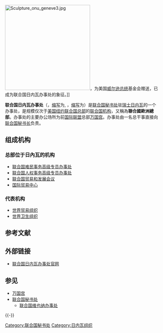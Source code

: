 {{multiple issues|
{{expand|time=2018-10-07T07:34:03+00:00}}
{{expert|time=2018-10-07T07:34:03+00:00}}
{{no footnotes|time=2018-10-07T07:34:03+00:00}}
}}
{{Infobox UN
|name = 联合国日内瓦办事处
|image = Flags onu geneva2.jpg
|image size = 250px
|caption = [[万国宫|万国宫]]前的各国国旗
|type = 办事处
|acronyms = UNOG
|leader_title = 总干事
|leader_name = {{Flagicon|RUS}} 塔蒂亚娜·瓦洛瓦亚<ref>{{cite web |title=联合国日内瓦办事处总干事 |url=https://www.un.org/sg/zh/content/profiles/tatiana-valovaya |website=联合国 |accessdate=2021-09-30 |archive-date=2021-10-01 |archive-url=https://web.archive.org/web/20211001062512/https://www.un.org/sg/zh/content/profiles/tatiana-valovaya |dead-url=no }}</ref>
|status = 运作中
|established =1966年 
|headquarters = {{CHE}}[[日内瓦|日内瓦]]
|website = {{url|http://www.unog.ch/}}
|parent = [[联合国秘书处|联合国秘书处]]
|subsidiaries = 
|commons = 
|footnotes = 
}}
[[File:Sculpture_onu_geneve3.jpg|280px]]，为美国[[伍德罗·威尔逊|威尔逊总统]]基金会赠送，已成为联合国日内瓦办事处的象征。]]

'''联合国日内瓦办事处'''（{{lang-en|'''United Nations Office at Geneva'''}}，[[缩写|缩写]]为{{lang|en|'''UNOG'''}}, {{lang-fr|'''Office des Nations unies à Genève'''}}，[[缩写|缩写]]为{{lang|fr|'''ONUG'''}}）是[[联合国秘书处|联合国秘书处]]驻[[瑞士|瑞士]][[日内瓦|日内瓦]]的一个办事处，是规模仅次于[[美国|美国]][[纽约|纽约]][[联合国总部|联合国总部]]的[[联合国机构|联合国机构]]，又稱為'''聯合國歐洲總部'''。办事处的主要办公场所为前[[国际联盟|国际联盟]]总部[[万国宫|万国宫]]。办事处由一名总干事直接向[[联合国秘书长|联合国秘书长]]负责。

== 组成机构 ==
=== 总部位于日內瓦的机构 ===
*[[联合国难民事务高级专员办事处|联合国难民事务高级专员办事处]]
*[[联合国人权事务高级专员办事处|联合国人权事务高级专员办事处]]
*[[联合国贸易和发展会议|联合国贸易和发展会议]]
*[[国际贸易中心|国际贸易中心]]

=== 代表机构 ===
*[[世界贸易组织|世界贸易组织]]
*[[世界卫生组织|世界卫生组织]]

<!--
xu需翻譯
--》
__>

==Directors-General of UNOG==
# [[Wladimir_Moderow|Wladimir Moderow]], Poland 1946–1951
# [[J._Franclin_Ray|J. Franclin Ray]], USA 1952
# [[Sir_Arthur_Rucker|Sir Arthur Rucker]], UK 1953
# [[Adriannus_Pelt|Adriannus Pelt]], Netherlands 1954–1957
# [[Pier_Pasquale_Spinelli|Pier Pasquale Spinelli]], Italy 1957–1968
# [[Vittorio_Winspeare-Guicciardi|Vittorio Winspeare-Guicciardi]], Italy 1968–1978
# [[Luigi_Cottafavi|Luigi Cottafavi]], Italy 1978–1983
# [[Erik_Suy|Erik Suy]], Belgium 1983–1987
# [[Jan_Martenson|Jan Martenson]], Sweden 1987–1992
# [[Antoine_Blanca|Antoine Blanca]], France 1992–1993
# [[Vladimir_Petrovsky|Vladimir Petrovsky]], Russia 1993–2002
# [[Sergei_Ordzhonikidze|Sergei Ordzhonikidze]], Russia 2002–present
https://en.wikipedia.org/w/index.php?title=United_Nations_Office_at_Geneva&action=edit&oldid=408735855
-->

== 参考文献 ==
{{Reflist}}

== 外部链接 ==
* [http://www.unog.ch 联合国日内瓦办事处官网] {{Wayback|url=http://www.unog.ch/ |date=20131030220840 }}{{en icon}}

== 参见 ==
{{Portal box|联合国|瑞士}}
* [[万国宫|万国宫]]
* [[联合国秘书处|联合国秘书处]]
** [[联合国维也纳办事处|联合国维也纳办事处]]

{{-}}
{{UN}}

{{Authority control}}

[[Category:联合国秘书处|Category:联合国秘书处]]
[[Category:日内瓦组织|Category:日内瓦组织]]